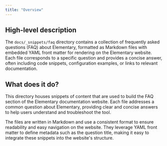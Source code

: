 ```yaml
---
title: "Overview"
---
```


## High-level description
The `docs/_snippets/faq` directory contains a collection of frequently asked questions (FAQ) about Elementary, formatted as Markdown files with embedded YAML front matter for rendering on the Elementary website. Each file corresponds to a specific question and provides a concise answer, often including code snippets, configuration examples, or links to relevant documentation.

## What does it do?
This directory houses snippets of content that are used to build the FAQ section of the Elementary documentation website. Each file addresses a common question about Elementary, providing clear and concise answers to help users understand and troubleshoot the tool. 

The files are written in Markdown and use a consistent format to ensure readability and easy navigation on the website. They leverage YAML front matter to define metadata such as the question title, making it easy to integrate these snippets into the website's structure. 
